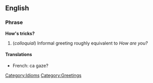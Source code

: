 ==English==

===Phrase===
'''How's tricks?'''

# (''colloquial'') Informal greeting roughly equivalent to ''How are you?''

====Translations====
*French: ca gaze?

[[Category:Idioms]]
[[Category:Greetings]]